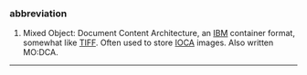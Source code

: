 ===abbreviation===
#Mixed Object: Document Content Architecture, an [[IBM]] container format, somewhat like [[TIFF]].  Often used to store [[IOCA]] images.  Also written MO:DCA.

----